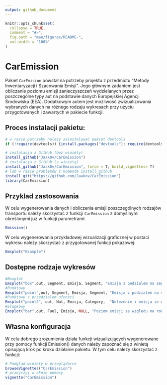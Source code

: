 ```yaml
---
output: github_document
---
```


<!-- README.md is generated from README.Rmd. Please edit that file -->

```r
knitr::opts_chunk$set(
  collapse = TRUE,
  comment = "#>",
  fig.path = "man/figures/README-",
  out.width = "100%"
)
```

# CarEmission

<!-- badges: start -->
<!-- badges: end -->

Pakiet `CarEmision` powstał na potrzeby projektu z przedmiotu "Metody Inwentaryzacji i Szacowania Emisji".
Jego głównym zadaniem jest obliczanie poziomu emisji zanieczyszczeń wydzielanych przez poszczególne typy aut na podstawie danych Europejskiej Agencji Środowiska (EEA). Dodatkowym autem jest możliwość zwizualizowania wybranych danych na różnego rodzaju wykresach przy użyciu przygotowanych i zawartych w pakiecie funkcji. 


## Proces instalacji pakietu:

```r
# w razie potrzeby należy zainstalować pakiet devtools
if (!require(devtools)) {install.packages("devtools"); require(devtools)}

# instalacja z GitHub (bez winiety)
install_github("Jaak0v/CarEmission")
# instalacja z GitHub (z winietą)
install_github("Jaak0v/CarEmission", force = T, build_vignettes= T)
# lub w razie problemów z komenda install_github
install_git("https://github.com/Jaakov/CarEmission")
library(CarEmission)
```

## Przyklad zastosowania

W celu wygenerowania danych i obliczenia emisji poszczególnych rodzajów transportu należy skorzystać z funkcji `CarEmission` z domyślnymi określonymi już w funkcji parametrami: 

```r
Emission()
```

W celu wygenerowania przykładowej wizualizacji graficznej w postaci wykresu należy skorzystać z przygotowanej funkcji pokazowej:

```r
Emsplot("Example")
```

## Dostępne rodzaje wykresów

```r
#Boxplot
Emsplot("box",out, Segment, Emisja, Segment, "Emisja z podzialem na segment")
#Punktowy
Emsplot("point",out, Segment, Emisja, Segment, "Emisja z podzialem na segment")
#Punktowy z przedzialem ufnosci
Emsplot("point2", out, Nat, Emisja, Category,  "Netezenie i emisja ze wzgledu na kategorie")
#Slupkowy
Emsplot("bar",out, Fuel, Emisja, NULL, "Poziom emisji ze wzgledu na rodzaj paliwa")
```

## Własna konfiguracja

W celu dobrego zrozumienia działa funkcji wizualizujących wygenerowane przy pomocy funkcji Emission() danych należy zapoznać się z winietą opisującą krok po kroku działanie pakietu. W tym celu należy skorzystać z funkcji: 

```r
# Podgląd winiety w przeglądarce
browseVignettes("CarEmission")
# przejrzyj w oknie pomocy
vignette("CarEmission")
```
